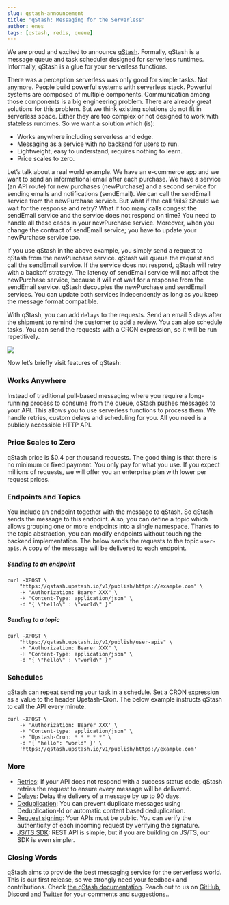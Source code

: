 ```yaml
---
slug: qstash-announcement
title: "qStash: Messaging for the Serverless"
author: enes
tags: [qstash, redis, queue]
---
```


We are proud and excited to announce [qStash](https://console.upstash.com/qstash). Formally, qStash is a message queue and task scheduler designed for serverless runtimes. Informally, qStash is a glue for your serverless functions.

There was a perception serverless was only good for simple tasks. Not anymore. People build powerful systems with serverless stack. Powerful systems are composed of multiple components. Communication among those components is a big engineering problem. There are already great solutions for this problem. But we think existing solutions do not fit in serverless space. Either they are too complex or not designed to work with stateless runtimes. So we want a solution which (is):

* Works anywhere including serverless and edge.
* Messaging as a service with no backend for users to run.
* Lightweight, easy to understand, requires nothing to learn.
* Price scales to zero.

Let’s talk about a real world example. We have an e-commerce app and we want to send an informational email after each purchase. We have a service (an API route) for new purchases (newPurchase) and a second service for sending emails and notifications (sendEmail). We can call the sendEmail service from the newPurchase service. But what if the call fails? Should we wait for the response and retry?  What if too many calls congest the sendEmail service and the service does not respond on time? You need to handle all these cases in your newPurchase service. Moreover, when you change the contract of sendEmail service; you have to update your newPurchase service too.

If you use qStash in the above example, you simply send a request to qStash from the newPurchase service. qStash will queue the request and call the sendEmail service. If the service does not respond, qStash will retry with a backoff strategy. The latency of sendEmail service will not affect the newPurchase service, because it will not wait for a response from the sendEmail service. qStash decouples the newPurchase and sendEmail services. You can update both services independently as long as you keep the message format compatible.

With qStash, you can add `delays` to the requests. Send an email 3 days after the shipment to remind the customer to add a review. You can also schedule tasks. You can send the requests with a CRON expression, so it will be run repetitively.

![](/blog/qstash/rbuilder.png)

Now let’s briefly visit features of qStash:


### Works Anywhere

Instead of traditional pull-based messaging where you require a long-running process to consume from the queue, qStash pushes messages to your API. This allows you to use serverless functions to process them. We handle retries, custom delays and scheduling for you. All you need is a publicly accessible HTTP API.


### Price Scales to Zero

qStash price is $0.4 per thousand requests. The good thing is that there is no minimum or fixed payment. You only pay for what you use. If you expect millions of requests, we will offer you an enterprise plan with lower per request prices.


### Endpoints and Topics

You include an endpoint together with the message to qStash. So qStash sends the message to this endpoint. Also, you can define a topic which allows grouping one or more endpoints into a single namespace. Thanks to the topic abstraction, you can modify endpoints without touching the backend implementation. The below sends the requests to the topic `user-apis`. A copy of the message will be delivered to each endpoint.


##### Sending to an endpoint
``` shell
curl -XPOST \
    "https://qstash.upstash.io/v1/publish/https://example.com" \
	-H "Authorization: Bearer XXX" \
	-H "Content-Type: application/json" \
	-d "{ \"hello\" : \"world\" }"
```

##### Sending to a topic
``` shell
curl -XPOST \
	"https://qstash.upstash.io/v1/publish/user-apis" \
	-H "Authorization: Bearer XXX" \
	-H "Content-Type: application/json" \
	-d "{ \"hello\" : \"world\" }"
```

### Schedules

qStash can repeat sending your task in a schedule. Set a CRON expression as a value to the header Upstash-Cron. The below example instructs qStash to call the API every minute.

``` shell
curl -XPOST \
    -H 'Authorization: Bearer XXX' \
    -H "Content-type: application/json" \
    -H "Upstash-Cron: * * * * *" \
    -d '{ "hello": "world" }' \
    'https://qstash.upstash.io/v1/publish/https://example.com'
```

### More
* [Retries](https://docs.upstash.com/qstash/features/retry): If your API does not respond with a success status code, qStash retries the request to ensure every message will be delivered.
* [Delays](https://docs.upstash.com/qstash/features/delay): Delay the delivery of a message by up to 90 days.
* [Deduplication](https://docs.upstash.com/qstash/features/deduplication): You can prevent duplicate messages using Deduplication-Id or automatic content based deduplication.
* [Request signing](https://docs.upstash.com/qstash/howto/signature): Your APIs must be public. You can verify the authenticity of each incoming request by verifying the signature.
* [JS/TS SDK](https://github.com/upstash/sdk-qstash-ts): REST API is simple, but if you are building on JS/TS, our SDK is even simpler.


### Closing Words

qStash aims to provide the best messaging service for the serverless world. This is our first release, so we strongly need your feedback and contributions. Check [the qStash documentation](https://docs.upstash.com/qstash). Reach out to us on [GitHub](https://github.com/upstash/issues/issues/new), [Discord](https://discord.com/invite/w9SenAtbme) and [Twitter](https://twitter.com/upstash) for your comments and suggestions..
